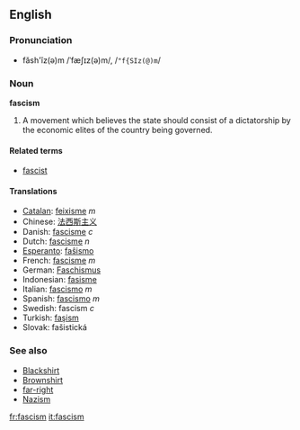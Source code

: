 ==English==
===Pronunciation===
*făsh'ĭz(ə)m /ˈfæʃɪz(ə)m/, /<tt>"f{SIz(@)m</tt>/

===Noun===
'''fascism'''

#A movement which believes the state should consist of a dictatorship by the economic elites of the country being governed.

====Related terms====
*[[fascist]]

====Translations====
*[[Catalan]]: [[feixisme]] ''m''
*Chinese: [[法西斯主义]]
*Danish: [[fascisme]] ''c''
*Dutch: [[fascisme]] ''n''
*[[Esperanto]]: [[faŝismo]]
*French: [[fascisme]] ''m''
*German: [[Faschismus]]
*Indonesian: [[fasisme]]
*Italian: [[fascismo]] ''m''
*Spanish: [[fascismo]] ''m''
*Swedish: fascism ''c''
*Turkish: [[faşism]]
*Slovak: fašistická

===See also===<!-- which of these should really be capitalised? -->
*[[Blackshirt]]
*[[Brownshirt]]
*[[far-right]]
*[[Nazism]]

[[fr:fascism]]
[[it:fascism]]